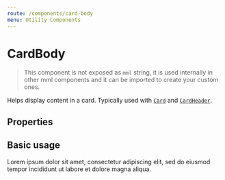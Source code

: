 ```yaml
---
route: /components/card-body
menu: Utility Components
---
```



# CardBody

> This component is not exposed as `mml` string, it is used internally in other mml components and it can be imported to create your custom ones.

Helps display content in a card. Typically used with [`Card`](/components/card) and [`CardHeader`](/components/card-header).

## Properties

<Props of={CardBody} />

## Basic usage

<Playground>
  <Card>
    <CardHeader icon="book" text="Book title" />
    <CardBody>
      Lorem ipsum dolor sit amet, consectetur adipiscing elit, sed do eiusmod tempor incididunt ut labore et dolore
      magna aliqua.
    </CardBody>
  </Card>
</Playground>
